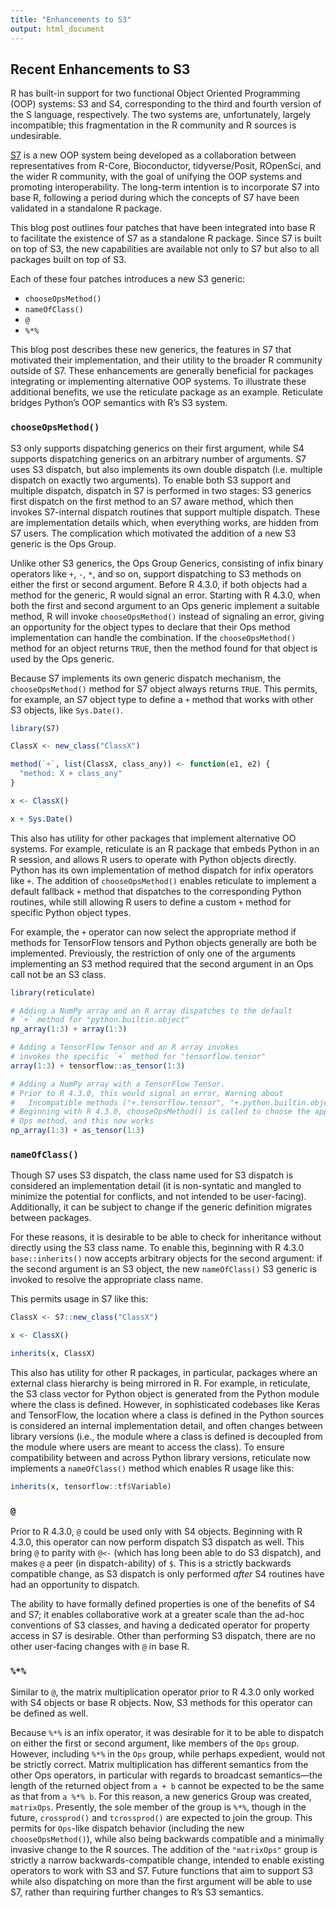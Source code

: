 ```yaml
---
title: "Enhancements to S3"
output: html_document
---
```


## Recent Enhancements to S3

R has built-in support for two functional Object Oriented Programming (OOP) systems: S3 and S4, corresponding to the third and fourth version of the S language, respectively. The two systems are, unfortunately, largely incompatible; this fragmentation in the R community and R sources is undesirable.

[S7](https://rconsortium.github.io/S7/index.html) is a new OOP system being developed as a collaboration between representatives from R-Core, Bioconductor, tidyverse/Posit, ROpenSci, and the wider R community, with the goal of unifying the OOP systems and promoting interoperability. The long-term intention is to incorporate S7 into base R, following a period during which the concepts of S7 have been validated in a standalone R package.

This blog post outlines four patches that have been integrated into base R to facilitate the existence of S7 as a standalone R package. Since S7 is built on top of S3, the new capabilities are available not only to S7 but also to all packages built on top of S3.

Each of these four patches introduces a new S3 generic:

-   `chooseOpsMethod()`
-   `nameOfClass()`
-   `@`
-   `%*%`

This blog post describes these new generics, the features in S7 that motivated their implementation, and their utility to the broader R community outside of S7. These enhancements are generally beneficial for packages integrating or implementing alternative OOP systems. To illustrate these additional benefits, we use the reticulate package as an example. Reticulate bridges Python's OOP semantics with R's S3 system.

### `chooseOpsMethod()`

S3 only supports dispatching generics on their first argument, while S4 supports dispatching generics on an arbitrary number of arguments. S7 uses S3 dispatch, but also implements its own double dispatch (i.e. multiple dispatch on exactly two arguments). To enable both S3 support and multiple dispatch, dispatch in S7 is performed in two stages: S3 generics first dispatch on the first method to an S7 aware method, which then invokes S7-internal dispatch routines that support multiple dispatch. These are implementation details which, when everything works, are hidden from S7 users. The complication which motivated the addition of a new S3 generic is the Ops Group.

Unlike other S3 generics, the Ops Group Generics, consisting of infix binary operators like `+`, `-`, `*`, and so on, support dispatching to S3 methods on either the first or second argument. Before R 4.3.0, if both objects had a method for the generic, R would signal an error. Starting with R 4.3.0, when both the first and second argument to an Ops generic implement a suitable method, R will invoke `chooseOpsMethod()` instead of signaling an error, giving an opportunity for the object types to declare that their Ops method implementation can handle the combination. If the `chooseOpsMethod()` method for an object returns `TRUE`, then the method found for that object is used by the Ops generic.

Because S7 implements its own generic dispatch mechanism, the `chooseOpsMethod()` method for S7 object always returns `TRUE`. This permits, for example, an S7 object type to define a `+` method that works with other S3 objects, like `Sys.Date()`.

```r
library(S7)

ClassX <- new_class("ClassX")

method(`+`, list(ClassX, class_any)) <- function(e1, e2) {
  "method: X + class_any"
}

x <- ClassX()

x + Sys.Date()
```

This also has utility for other packages that implement alternative OO systems. For example, reticulate is an R package that embeds Python in an R session, and allows R users to operate with Python objects directly. Python has its own implementation of method dispatch for infix operators like `+`. The addition of `chooseOpsMethod()` enables reticulate to implement a default fallback `+` method that dispatches to the corresponding Python routines, while still allowing R users to define a custom `+` method for specific Python object types.

For example, the `+` operator can now select the appropriate method if methods for TensorFlow tensors and Python objects generally are both be implemented. Previously, the restriction of only one of the arguments implementing an S3 method required that the second argument in an Ops call not be an S3 class.

```r
library(reticulate)

# Adding a NumPy array and an R array dispatches to the default
# `+` method for "python.builtin.object"
np_array(1:3) + array(1:3)

# Adding a TensorFlow Tensor and an R array invokes
# invokes the specific `+` method for "tensorflow.tensor"
array(1:3) + tensorflow::as_tensor(1:3)

# Adding a NumPy array with a TensorFlow Tensor.
# Prior to R 4.3.0, this would signal an error, Warning about
#   Incompatible methods ("+.tensorflow.tensor", "+.python.builtin.object")
# Beginning with R 4.3.0, chooseOpsMethod() is called to choose the appropriate
# Ops method, and this now works
np_array(1:3) + as_tensor(1:3)
```

### `nameOfClass()`

Though S7 uses S3 dispatch, the class name used for S3 dispatch is considered an implementation detail (it is non-syntatic and mangled to minimize the potential for conflicts, and not intended to be user-facing). Additionally, it can be subject to change if the generic definition migrates between packages.

For these reasons, it is desirable to be able to check for inheritance without directly using the S3 class name. To enable this, beginning with R 4.3.0 `base::inherits()` now accepts arbitrary objects for the second argument: if the second argument is an S3 object, the new `nameOfClass()` S3 generic is invoked to resolve the appropriate class name.

This permits usage in S7 like this:

```r
ClassX <- S7::new_class("ClassX")

x <- ClassX()

inherits(x, ClassX)
```

This also has utility for other R packages, in particular, packages where an external class hierarchy is being mirrored in R. For example, in reticulate, the S3 class vector for Python object is generated from the Python module where the class is defined. However, in sophisticated codebases like Keras and TensorFlow, the location where a class is defined in the Python sources is considered an internal implementation detail, and often changes between library versions (i.e., the module where a class is defined is decoupled from the module where users are meant to access the class). To ensure compatibility between and across Python library versions, reticulate now implements a `nameOfClass()` method which enables R usage like this:

```r
inherits(x, tensorflow::tf$Variable)
```

### `@`

Prior to R 4.3.0, `@` could be used only with S4 objects. Beginning with R 4.3.0, this operator can now perform dispatch S3 dispatch as well. This bring `@` to parity with `@<-` (which has long been able to do S3 dispatch), and makes `@` a peer (in dispatch-ability) of `$`. This is a strictly backwards compatible change, as S3 dispatch is only performed *after* S4 routines have had an opportunity to dispatch.

The ability to have formally defined properties is one of the benefits of S4 and S7; it enables collaborative work at a greater scale than the ad-hoc conventions of S3 classes, and having a dedicated operator for property access in S7 is desirable. Other than performing S3 dispatch, there are no other user-facing changes with `@` in base R.

### `%*%`

Similar to `@`, the matrix multiplication operator prior to R 4.3.0 only worked with S4 objects or base R objects. Now, S3 methods for this operator can be defined as well.

Because `%*%` is an infix operator, it was desirable for it to be able to dispatch on either the first or second argument, like members of the `Ops` group. However, including `%*%` in the `Ops` group, while perhaps expedient, would not be strictly correct. Matrix multiplication has different semantics from the other Ops operators, in particular with regards to broadcast semantics---the length of the returned object from `a + b` cannot be expected to be the same as that from `a %*% b`. For this reason, a new generics Group was created, `matrixOps`. Presently, the sole member of the group is `%*%`, though in the future, `crossprod()` and `tcrossprod()` are expected to join the group. This permits for `Ops`-like dispatch behavior (including the new `chooseOpsMethod()`), while also being backwards compatible and a minimally invasive change to the R sources. The addition of the `"matrixOps"` group is strictly a narrow backwards-compatible change, intended to enable existing operators to work with S3 and S7. Future functions that aim to support S3 while also dispatching on more than the first argument will be able to use S7, rather than requiring further changes to R's S3 semantics.

